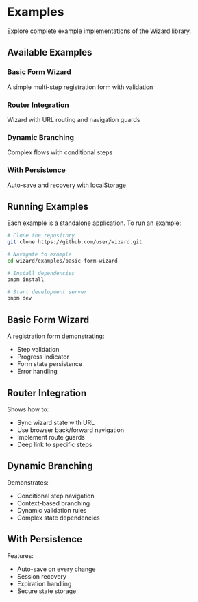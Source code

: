 # Examples

Explore complete example implementations of the Wizard library.

## Available Examples

<div style={{ display: 'grid', gridTemplateColumns: 'repeat(auto-fit, minmax(300px, 1fr))', gap: '1rem', marginTop: '2rem' }}>
  <div style={{ padding: '1.5rem', border: '1px solid #e5e7eb', borderRadius: '8px' }}>
    <h3 style={{ margin: '0 0 0.5rem 0' }}>Basic Form Wizard</h3>
    <p style={{ margin: 0, opacity: 0.8 }}>A simple multi-step registration form with validation</p>
  </div>
  <div style={{ padding: '1.5rem', border: '1px solid #e5e7eb', borderRadius: '8px' }}>
    <h3 style={{ margin: '0 0 0.5rem 0' }}>Router Integration</h3>
    <p style={{ margin: 0, opacity: 0.8 }}>Wizard with URL routing and navigation guards</p>
  </div>
  <div style={{ padding: '1.5rem', border: '1px solid #e5e7eb', borderRadius: '8px' }}>
    <h3 style={{ margin: '0 0 0.5rem 0' }}>Dynamic Branching</h3>
    <p style={{ margin: 0, opacity: 0.8 }}>Complex flows with conditional steps</p>
  </div>
  <div style={{ padding: '1.5rem', border: '1px solid #e5e7eb', borderRadius: '8px' }}>
    <h3 style={{ margin: '0 0 0.5rem 0' }}>With Persistence</h3>
    <p style={{ margin: 0, opacity: 0.8 }}>Auto-save and recovery with localStorage</p>
  </div>
</div>

## Running Examples

Each example is a standalone application. To run an example:

```bash
# Clone the repository
git clone https://github.com/user/wizard.git

# Navigate to example
cd wizard/examples/basic-form-wizard

# Install dependencies
pnpm install

# Start development server
pnpm dev
```

## Basic Form Wizard

A registration form demonstrating:
- Step validation
- Progress indicator
- Form state persistence
- Error handling

## Router Integration 

Shows how to:
- Sync wizard state with URL
- Use browser back/forward navigation
- Implement route guards
- Deep link to specific steps

## Dynamic Branching

Demonstrates:
- Conditional step navigation
- Context-based branching
- Dynamic validation rules
- Complex state dependencies

## With Persistence

Features:
- Auto-save on every change
- Session recovery
- Expiration handling
- Secure state storage